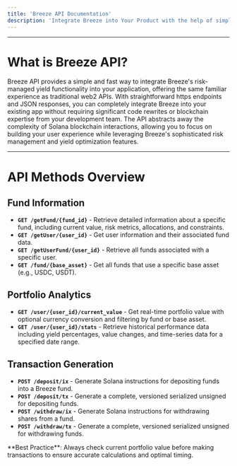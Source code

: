 ```yaml
---
title: 'Breeze API Documentation'
description: 'Integrate Breeze into Your Product with the help of simple Breeze API'
---
```

---
# What is Breeze API?

Breeze API provides a simple and fast way to integrate Breeze's risk-managed yield functionality into your application, offering the same familiar 
experience as traditional web2 APIs. With straightforward https endpoints and JSON responses, you can completely integrate Breeze into your existing 
app without requiring significant code rewrites or blockchain expertise from your development team. The API abstracts away the complexity of Solana 
blockchain interactions, allowing you to focus on building your user experience while leveraging Breeze's sophisticated risk management and yield 
optimization features.

---

# API Methods Overview

## Fund Information
- **`GET /getFund/{fund_id}`** - Retrieve detailed information about a specific fund, including current value, risk metrics, allocations, and constraints.
- **`GET /getUser/{user_id}`** - Get user information and their associated fund data.
- **`GET /getUserFund/{user_id}`** - Retrieve all funds associated with a specific user.
- **`GET /fund/{base_asset}`** - Get all funds that use a specific base asset (e.g., USDC, USDT).

## Portfolio Analytics
- **`GET /user/{user_id}/current_value`** - Get real-time portfolio value with optional currency conversion and filtering by fund or base asset.
- **`GET /user/{user_id}/stats`** - Retrieve historical performance data including yield percentages, value changes, and time-series data for a specified date range.

## Transaction Generation
- **`POST /deposit/ix`** - Generate Solana instructions for depositing funds into a Breeze fund.
- **`POST /deposit/tx`** - Generate a complete, versioned serialized unsigned for depositing funds.
- **`POST /withdraw/ix`** - Generate Solana instructions for withdrawing shares from a fund.
- **`POST /withdraw/tx`** - Generate a complete, versioned serialized unsigned for withdrawing funds.

<Tip>
**Best Practice**: Always check current portfolio value before making transactions to ensure accurate calculations and optimal timing.
</Tip>